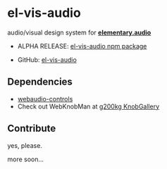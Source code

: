 
<Meta title="Introduction" />

# el-vis-audio

audio/visual design system for [**elementary.audio**](https://www.elementary.audio/)

- ALPHA RELEASE: [el-vis-audio npm package](https://www.npmjs.com/package/el-vis-audio)

- GitHub: [el-vis-audio](https://www.github.com/blechdom/el-vis-audio)

## Dependencies

- [webaudio-controls](https://g200kg.github.io/webaudio-controls/docs/)
- Check out WebKnobMan at [g200kg KnobGallery](https://www.g200kg.com/en/webknobman/gallery.php)

## Contribute

yes, please.

more soon...
